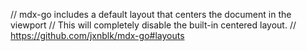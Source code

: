 // mdx-go includes a default layout that centers the document in the viewport
// This will completely disable the built-in centered layout.
// https://github.com/jxnblk/mdx-go#layouts

<Contributing />
